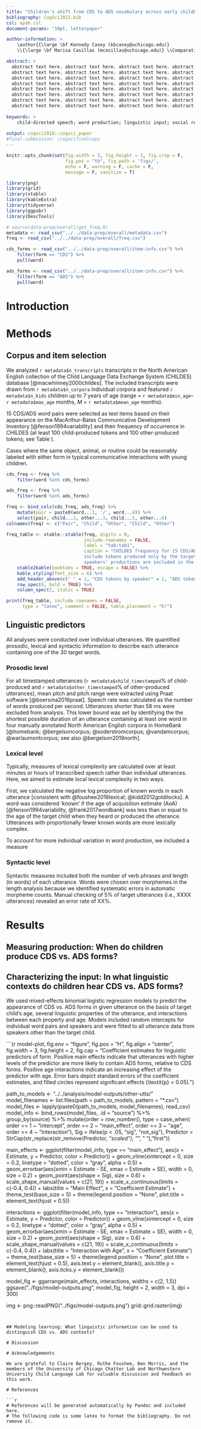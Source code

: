 ```yaml
---
title: "Children's shift from CDS to ADS vocabulary across early childhood"
bibliography: CogSci2022.bib
csl: apa6.csl
document-params: "10pt, letterpaper"

author-information: > 
    \author{{\large \bf Kennedy Casey (kbcasey@uchicago.edu)} 
    \\{\large \bf Marisa Casillas (mcasillas@uchicago.edu)} \\Comparative Human Development, University of Chicago \\ Chicago, IL 60637 USA}

abstract: >
  abstract text here. abstract text here. abstract text here. abstract text here. abstract text here. abstract text here.
  abstract text here. abstract text here. abstract text here. abstract text here. abstract text here. abstract text here.
  abstract text here. abstract text here. abstract text here. abstract text here. abstract text here. abstract text here.
  abstract text here. abstract text here. abstract text here. abstract text here. abstract text here. abstract text here.
  abstract text here. abstract text here. abstract text here. abstract text here. abstract text here. abstract text here.
  abstract text here. abstract text here. abstract text here. abstract text here. abstract text here. abstract text here.
  abstract text here. abstract text here. abstract text here. abstract text here. abstract text here. abstract text here.
  abstract text here. abstract text here. abstract text here. abstract text here. abstract text here. abstract text here.
    
keywords: >
    child-directed speech; word production; linguistic input; social register; corpus analysis; developmental change
    
output: cogsci2016::cogsci_paper
#final-submission: \cogscifinalcopy
---
```


```r
knitr::opts_chunk$set(fig.width = 3, fig.height = 3, fig.crop = F, 
                      fig.pos = "tb", fig.path = 'figs/',
                      echo = F, warning = F, cache = F, 
                      message = F, sanitize = T)
```

```r
library(png)
library(grid)
library(xtable)
library(kableExtra)
library(tidyverse)
library(ggpubr)
library(DescTools)

# source(data-prep/overall/get_freq.R)
metadata <- read_csv("../../data-prep/overall/metadata.csv")
freq <- read_csv("../../data-prep/overall/freq.csv")

cds_forms <- read_csv("../../data-prep/overall/item-info.csv") %>%
    filter(form == "CDS") %>%
    pull(word)

ads_forms <- read_csv("../../data-prep/overall/item-info.csv") %>%
    filter(form == "ADS") %>%
    pull(word)
```

# Introduction

# Methods

## Corpus and item selection

We analyzed `r metadata$n_transcripts` transcripts in the North American English collection of the Child Language Data Exchange System (CHILDES) database [@macwhinney2000childes]. The included transcripts were drawn from `r metadata$n_corpora` individual corpora and featured `r metadata$n_kids` children up to 7 years of age (range = `r metadata$min_age`--`r metadata$max_age` months, *M* = `r metadata$mean_age` months).

15 CDS/ADS word pairs were selected as test items based on their appearance on the MacArthur-Bates Communicative Development Inventory [@fenson1994variability] and their frequency of occurrence in CHILDES (at least 100 child-produced tokens and 100 other-produced tokens; see Table \ref{tab:tab1}).

Cases where the same object, animal, or routine could be reasonably labeled with either form in typical communicative interactions with young children.

```r
cds_freq <- freq %>%
    filter(word %in% cds_forms)

ads_freq <- freq %>%
    filter(word %in% ads_forms)

freq <- bind_cols(cds_freq, ads_freq) %>%
    mutate(pair = paste0(word...1, '/', word...4)) %>%
    select(pair, child...2, other...3, child...5, other...6) 
colnames(freq) <- c("Pair", "Child", "Other", "Child", "Other")

freq_table <- xtable::xtable(freq, digits = 0,
                             include.rownames = FALSE, 
                             label = "tab:tab1",
                             caption = "CHILDES frequency for 15 CDS/ADS word pairs. Child-produced counts 
                             include tokens produced only by the target child. All other 
                             speakers' productions are included in the other-produced counts.") %>%
    xtable2kable(booktabs = TRUE, escape = FALSE) %>%
    kable_styling(font_size = 6) %>%
    add_header_above(c(" " = 2, "CDS tokens by speaker" = 2, "ADS tokens by speaker" = 2), bold = TRUE) %>%
    row_spec(0, bold = TRUE) %>%
    column_spec(2, italic = TRUE)

print(freq_table, include.rownames = FALSE,
      type = "latex", comment = FALSE, table.placement = "h!")
```

## Linguistic predictors

All analyses were conducted over individual utterances. We quantified prosodic, lexical and syntactic information to describe each utterance containing one of the 30 target words.

### Prosodic level

For all timestamped utterances (`r metadata$child_timestamped`% of child-produced and `r metadata$other_timestamped`% of other-produced utterances), mean pitch and pitch range were extracted using Praat software [@boersma2016praat]. Speech rate was calculated as the number of words produced per second. Utterances shorter than 58 ms were excluded from analysis. This lower bound was set by identifying the the shortest possible duration of an utterance containing at least one word in four manually annotated North American English corpora in HomeBank [@homebank; @bergelsoncorpus; @soderstromcorpus; @vandamcorpus; @warlaumontcorpus; see also @bergelson2019north].

### Lexical level

Typically, measures of lexical complexity are calculated over at least minutes or hours of transcribed speech rather than individual utterances. Here, we aimed to estimate local lexical complexity in two ways.

First, we calculated the negative log proportion of known words in each utterance [consistent with @foushee2016lexical; @kidd2012goldilocks]. A word was considered 'known' if the age of acquisition estimate (AoA) [@fenson1994variability, @frank2017wordbank] was less than or equal to the age of the target child when they heard or produced the utterance. Utterances with proportionally fewer known words are *more* lexically complex.

To account for more individual variation in word production, we included a measure

### Syntactic level

Syntactic measures included both the number of verb phrases and length (in words) of each utterance. Words were chosen over morphemes in the length analysis because we identified systematic errors in automatic morpheme counts. Manual checking of 5% of target utterances (i.e., XXXX utterances) revealed an error rate of XX%.

# Results

## Measuring production: When do children produce CDS vs. ADS forms?

## Characterizing the input: In what linguistic contexts do children hear CDS vs. ADS forms?

We used mixed-effects binomial logistic regression models to predict the appearance of CDS vs. ADS forms in given utterance on the basis of target child's age, several linguistic properties of the utterance, and interactions between each property and age. Models included random intercepts for individual word pairs and speakers and were fitted to all utterance data from speakers other than the target child.



```{r model-plot, fig.env = "figure", fig.pos = "H", fig.align = "center", fig.width = 3, fig.height = 2, fig.cap = "Coefficient estimates for linguistic predictors of form. Positive main effects indicate that utterances with higher levels of the predictor are more likely to contain ADS forms, relative to CDS forms. Positive age interactions indicate an increasing effect of the predictor with age. Error bars depict standard errors of the coefficient estimates, and filled circles represent significant effects (\\textit{p} $<$ 0.05)."}

path_to_models <- "../../analysis/model-outputs/other-utts/"
model_filenames <- list.files(path = path_to_models, pattern = "*.csv")
model_files <- lapply(paste0(path_to_models, model_filenames), read_csv)
model_info <- bind_rows(model_files, .id = "source") %>%
  group_by(source) %>%
  mutate(order = row_number(), 
         type = case_when(
           order == 1 ~ "intercept", 
           order == 2 ~ "main_effect", 
           order == 3 ~ "age", 
           order == 4 ~ "interaction"), 
         Sig = ifelse(p < .05, "sig", "not_sig"), 
         Predictor = StrCap(str_replace(str_remove(Predictor, "_scaled"), "_", " "), "first"))

main_effects <- ggplot(filter(model_info, type == "main_effect"), 
       aes(x = Estimate, y = Predictor, color = Predictor)) +
  geom_vline(xintercept = 0, size = 0.2, linetype = "dotted", 
             color = "gray", alpha = 0.5) +
  geom_errorbar(aes(xmin = Estimate - SE, xmax = Estimate + SE), 
                width = 0, size = 0.2) + 
  geom_point(aes(shape = Sig), size = 0.6) +
  scale_shape_manual(values = c(21, 19)) +
  scale_x_continuous(limits = c(-0.4, 0.4)) +
  labs(title = "Main Effect", x = "Coefficient Estimate") +
  theme_test(base_size = 5) +
  theme(legend.position = "None", plot.title = element_text(hjust = 0.5))
  
interactions <- ggplot(filter(model_info, type == "interaction"), 
       aes(x = Estimate, y = Predictor, color = Predictor)) +
  geom_vline(xintercept = 0, size = 0.2, linetype = "dotted", 
             color = "gray", alpha = 0.5) +
  geom_errorbar(aes(xmin = Estimate - SE, xmax = Estimate + SE), 
                width = 0, size = 0.2) + 
  geom_point(aes(shape = Sig), size = 0.6) +
  scale_shape_manual(values = c(21, 19)) +
  scale_x_continuous(limits = c(-0.4, 0.4)) +
  labs(title = "Interaction with Age", x = "Coefficient Estimate") +
  theme_test(base_size = 5) +
  theme(legend.position = "None", plot.title = element_text(hjust = 0.5), 
        axis.text.y = element_blank(), axis.title.y = element_blank(), 
        axis.ticks.y = element_blank())

model_fig <- ggarrange(main_effects, interactions, widths = c(2, 1.5))
ggsave("../figs/model-outputs.png", model_fig, height = 2, width = 3, dpi = 300)

img <- png::readPNG("../figs/model-outputs.png")
grid::grid.raster(img)
```


## Modeling learning: What linguistic information can be used to distinguish CDS vs. ADS contexts?

# Discussion

# Acknowledgements

We are grateful to Claire Bergey, Ruthe Foushee, Ben Morris, and the members of the University of Chicago Chatter Lab and Northwestern University Child Language Lab for valuable discussion and feedback on this work.

# References

```r
# References will be generated automatically by Pandoc and included here.
# The following code is some latex to format the bibliography. Do not remove it.
```

\setlength{\parindent}{-0.1in} 
\setlength{\leftskip}{0.125in}
\noindent
